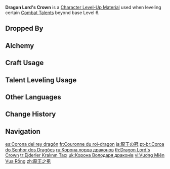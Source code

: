 {{Item Infobox
|title        = Drag&shy;on Lord's Crown
|id           = 113017
|image        = Item Dragon Lord's Crown.png
|type         = Character Level-Up Materials
|invCategory  = Character Development Items
|group        = Azhdaha Materials
|group2       = Weekly Boss Drops
|quality      = 5
|description  = Horns created from hardened jade crystallized over a thousand years are the natural crown of the dragon king.<br>Infused with spirit and carved from bedrock, it was born from the mountain's heart to show the strength of the earth to the land amidst monoliths, and its long golden horns are the mark of its ancient strife with an ancient lord.<br>For a time, this horn was shattered and lost its luster, but now it gleams cold and gold as it sits in your palm.
|source1      = Lv. 70+ [[Beneath the Dragon-Queller]] Reward
}}
'''Dragon Lord's Crown''' is a [[Character Level-Up Material]] used when leveling certain [[Combat Talents]] beyond base Level 6.

==Dropped By==
{{Dropped By|level=70}}

==Alchemy==
{{Recipe
|type = Converting
|Bloodjade Branch = 1
|Dream Solvent = 1
|sort = Bloodjade Branch;Dream Solvent
}}
{{Recipe
|type = Converting
|Gilded Scale = 1
|Dream Solvent = 1
|sort = Gilded Scale;Dream Solvent
}}

==Craft Usage==
{{Craft Usage}}

==Talent Leveling Usage==
{{Talent Leveling Usage}}

==Other Languages==
{{Other Languages
|en       = Dragon Lord's Crown
|zhs      = 龙王之冕
|zhs_rm   = Lóngwáng zhī Miǎn
|zht      = 龍王之冕
|zht_rm   = Lóngwáng zhī Miǎn
|zh_tl    = Crown of the Dragon King
|ja       = 龍王の冠
|ja_rm    = Ryuuou no Kanmuri
|ja_tl    = Dragon King's Crown
|ko       = 용왕의 면류관
|ko_rm    = Yongwang-ui Myeonryugwan
|ko_tl    = Crown of the Dragon King
|es       = Corona del rey dragón
|es_tl    = Dragon King's Crown
|fr       = Couronne du roi-dragon
|fr_tl    = Dragon King's Crown
|ru       = Корона лорда драконов
|ru_tl    = Dragon Lord's Crown
|th       = Dragon Lord's Crown
|vi       = Vương Miện Vua Rồng
|vi_tl    = Dragon King's Crown
|de       = Horn des Drachenkönigs
|de_tl    = Horn of the Dragon King
|id       = Dragon Lord's Crown
|pt       = Coroa do Senhor dos Dragões
|pt_tl    = Dragon Lord's Crown
|tr       = Ejderler Kralının Tacı
|tr_tl    = Dragon King's Crown
|it       = Corona del re dei draghi
|it_tl    = Crown of the King of Dragons
}}

==Change History==
{{Change History|1.5}}

==Navigation==
{{Development Item Navbox|Character Level-Up Materials}}

[[es:Corona del rey dragón]]
[[fr:Couronne du roi-dragon]]
[[ja:龍王の冠]]
[[pt-br:Coroa do Senhor dos Dragões]]
[[ru:Корона лорда драконов]]
[[th:Dragon Lord's Crown]]
[[tr:Ejderler Kralının Tacı]]
[[uk:Корона Володаря драконів]]
[[vi:Vương Miện Vua Rồng]]
[[zh:龍王之冕]]